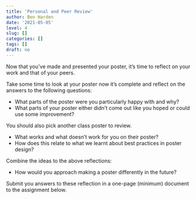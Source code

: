 ```yaml
---
title: 'Personal and Peer Review'
author: Ben Harden
date: '2021-05-05'
level: 4
slug: []
categories: []
tags: []
draft: no
---
```


Now that you've made and presented your poster, it's time to reflect on your work and that of your peers.

Take some time to look at your poster now it's complete and reflect on the answers to the following questions:

* What parts of the poster were you particularly happy with and why?
* What parts of your poster either didn't come out like you hoped or could use some improvement?

You should also pick another class poster to review.

* What works and what doesn't work for you on their poster?
* How does this relate to what we learnt about best practices in poster design?

Combine the ideas to the above reflections:

* How would you approach making a poster differently in the future?

Submit you answers to these reflection in a one-page (minimum) document to the assignment below.
